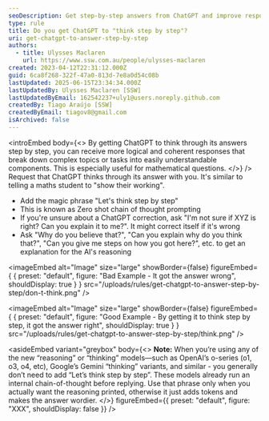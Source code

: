 ```yaml
---
seoDescription: Get step-by-step answers from ChatGPT and improve response logic with zero-shot chain of thought prompting.
type: rule
title: Do you get ChatGPT to "think step by step"?
uri: get-chatgpt-to-answer-step-by-step
authors:
  - title: Ulysses Maclaren
    url: https://www.ssw.com.au/people/ulysses-maclaren
created: 2023-04-12T22:31:12.000Z
guid: 6ca8f268-322f-47a0-813d-7e8a0d54c08b
lastUpdated: 2025-06-15T23:34:34.000Z
lastUpdatedBy: Ulysses Maclaren [SSW]
lastUpdatedByEmail: 162542237+uly1@users.noreply.github.com
createdBy: Tiago Araújo [SSW]
createdByEmail: tiagov8@gmail.com
isArchived: false
---
```


<introEmbed
  body={<>
By getting ChatGPT to think through its answers step by step, you can receive more logical and coherent responses that break down complex topics or tasks into easily understandable components. This is especially useful for mathematical questions.
  </>}
/>
Request that ChatGPT thinks through its answer with you. It's similar to telling a maths student to "show their working".

* Add the magic phrase "Let's think step by step"
* This is known as Zero shot chain of thought prompting
* If you're unsure about a ChatGPT correction, ask "I'm not sure if XYZ is right? Can you explain it to me?". It might correct itself if it's wrong
* Ask "Why do you believe that?", "Can you explain why do you think that?", "Can you give me steps on how you got here?", etc. to get an explanation for the AI's reasoning


<imageEmbed
  alt="Image"
  size="large"
  showBorder={false}
  figureEmbed={ {
    preset: "default",
    figure: "Bad Example - It got the answer wrong",
    shouldDisplay: true
  } }
  src="/uploads/rules/get-chatgpt-to-answer-step-by-step/don-t-think.png"
/>



<imageEmbed
  alt="Image"
  size="large"
  showBorder={false}
  figureEmbed={ {
    preset: "default",
    figure: "Good Example - By getting it to think step by step, it got the answer right",
    shouldDisplay: true
  } }
  src="/uploads/rules/get-chatgpt-to-answer-step-by-step/think.png"
/>



<asideEmbed
  variant="greybox"
  body={<>
    **Note:** When you’re using any of the new “reasoning” or “thinking” models—such as OpenAI’s o-series (o1, o3, o4, etc), Google’s Gemini “thinking” variants, and similar - you generally don’t need to add “Let’s think step by step”. These models already run an internal chain-of-thought before replying. Use that phrase only when you actually want the reasoning printed, otherwise it just adds tokens and makes the answer wordier.
  </>}
  figureEmbed={{
    preset: "default",
    figure: "XXX",
    shouldDisplay: false
  }}
/>
